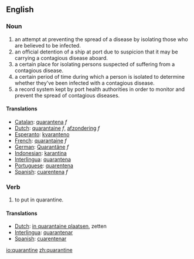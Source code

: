==English==
===Noun===
# an attempt at preventing the spread of a disease by isolating those who are believed to be infected.
# an official detention of a ship at port due to suspicion that it may be carrying a contagious disease aboard.
# a certain place for isolating persons suspected of suffering from a contagious disease.
# a certain period of time during which a person is isolated to determine whether they've been infected with a contagious disease.
# a record system kept by port health authorities in order to monitor and prevent the spread of contagious diseases.

==== Translations ====
*[[Catalan]]: [[quarantena]] ''f''
*[[Dutch]]: [[quarantaine]] ''f'', [[afzondering]] ''f''
*[[Esperanto]]: [[kvaranteno]]
*[[French]]: [[quarantaine]] ''f''
*[[German]]: [[Quarantäne]] ''f''
*[[Indonesian]]: [[karantina]]
*[[Interlingua]]: [[quarantena]]
*[[Portuguese]]: [[quarentena]] {{f}}
*[[Spanish]]: [[cuarentena]] ''f''

===Verb===
# to put in quarantine.

==== Translations ====
*[[Dutch]]: [[in quarantaine plaatsen]], zetten
*[[Interlingua]]: [[quarantenar]]
*[[Spanish]]: [[cuarentenar]]

[[io:quarantine]]
[[zh:quarantine]]
